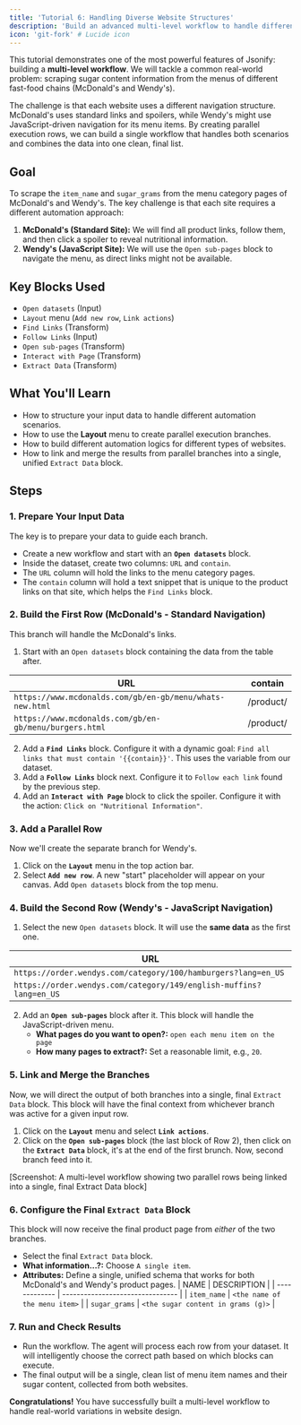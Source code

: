 ```yaml
---
title: 'Tutorial 6: Handling Diverse Website Structures'
description: 'Build an advanced multi-level workflow to handle different types of website navigation (standard vs. JavaScript) and merge the results.'
icon: 'git-fork' # Lucide icon
---
```


This tutorial demonstrates one of the most powerful features of Jsonify: building a **multi-level workflow**. We will tackle a common real-world problem: scraping sugar content information from the menus of different fast-food chains (McDonald's and Wendy's).

The challenge is that each website uses a different navigation structure. McDonald's uses standard links and spoilers, while Wendy's might use JavaScript-driven navigation for its menu items. By creating parallel execution rows, we can build a single workflow that handles both scenarios and combines the data into one clean, final list.

## Goal

To scrape the `item_name` and `sugar_grams` from the menu category pages of McDonald's and Wendy's. The key challenge is that each site requires a different automation approach:
1.  **McDonald's (Standard Site):** We will find all product links, follow them, and then click a spoiler to reveal nutritional information.
2.  **Wendy's (JavaScript Site):** We will use the `Open sub-pages` block to navigate the menu, as direct links might not be available.

## Key Blocks Used

* `Open datasets` (Input)
* `Layout` menu (`Add new row`, `Link actions`)
* `Find Links` (Transform)
* `Follow Links` (Input)
* `Open sub-pages` (Transform)
* `Interact with Page` (Transform)
* `Extract Data` (Transform)

## What You'll Learn

* How to structure your input data to handle different automation scenarios.
* How to use the **Layout** menu to create parallel execution branches.
* How to build different automation logics for different types of websites.
* How to link and merge the results from parallel branches into a single, unified `Extract Data` block.

## Steps

### 1. Prepare Your Input Data

The key is to prepare your data to guide each branch.

* Create a new workflow and start with an **`Open datasets`** block.
* Inside the dataset, create two columns: `URL` and `contain`.
* The `URL` column will hold the links to the menu category pages.
* The `contain` column will hold a text snippet that is unique to the product links on that site, which helps the `Find Links` block.

### 2. Build the First Row (McDonald's - Standard Navigation)

This branch will handle the McDonald's links.

1.  Start with an `Open datasets` block containing the data from the table after.

| URL                                                    | contain   |
| ------------------------------------------------------ | --------- |
| `https://www.mcdonalds.com/gb/en-gb/menu/whats-new.html` | /product/ |
| `https://www.mcdonalds.com/gb/en-gb/menu/burgers.html`  | /product/ |

2.  Add a **`Find Links`** block. Configure it with a dynamic goal: `Find all links that must contain '{{contain}}'`. This uses the variable from our dataset.
3.  Add a **`Follow Links`** block next. Configure it to `Follow each link` found by the previous step.
4.  Add an **`Interact with Page`** block to click the spoiler. Configure it with the action: `Click on "Nutritional Information"`.

### 3. Add a Parallel Row

Now we'll create the separate branch for Wendy's.

1.  Click on the **`Layout`** menu in the top action bar.
2.  Select **`Add new row`**. A new "start" placeholder will appear on your canvas. Add `Open datasets` block from the top menu.

### 4. Build the Second Row (Wendy's - JavaScript Navigation)

1.  Select the new `Open datasets` block. It will use the **same data** as the first one.

| URL                                                    |
| ------------------------------------------------------ | 
| `https://order.wendys.com/category/100/hamburgers?lang=en_US`|
| `https://order.wendys.com/category/149/english-muffins?lang=en_US`|

2.  Add an **`Open sub-pages`** block after it. This block will handle the JavaScript-driven menu.
    * **What pages do you want to open?:** `open each menu item on the page`
    * **How many pages to extract?:** Set a reasonable limit, e.g., `20`.

### 5. Link and Merge the Branches

Now, we will direct the output of both branches into a single, final `Extract Data` block. This block will have the final context from whichever branch was active for a given input row.

1.  Click on the **`Layout`** menu and select **`Link actions`**.
2.  Click on the **`Open sub-pages`** block (the last block of Row 2), then click on the **`Extract Data`** block, it's at the end of the first brunch. Now, second branch feed into it.

[Screenshot: A multi-level workflow showing two parallel rows being linked into a single, final Extract Data block]

### 6. Configure the Final `Extract Data` Block

This block will now receive the final product page from *either* of the two branches.

* Select the final `Extract Data` block.
* **What information...?:** Choose `A single item`.
* **Attributes:** Define a single, unified schema that works for both McDonald's and Wendy's product pages.
    | NAME          | DESCRIPTION                      |
    | ------------- | -------------------------------- |
    | `item_name`   | `<the name of the menu item>`    |
    | `sugar_grams` | `<the sugar content in grams (g)>` |

### 7. Run and Check Results

* Run the workflow. The agent will process each row from your dataset. It will intelligently choose the correct path based on which blocks can execute.
* The final output will be a single, clean list of menu item names and their sugar content, collected from both websites.

**Congratulations!** You have successfully built a multi-level workflow to handle real-world variations in website design.